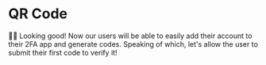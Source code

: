 # QR Code

<EpicVideo url="https://www.epicweb.dev/workshops/authentication-strategies-and-implementation/enable-two-factor-authentication-2fa/generating-two-factor-authentication-codes-and-qr-codes/solution" />

👨‍💼 Looking good! Now our users will be able to easily add their account to their
2FA app and generate codes. Speaking of which, let's allow the user to submit
their first code to verify it!
